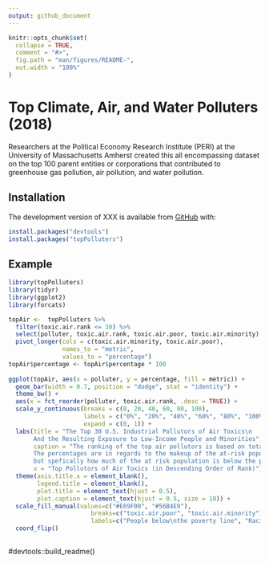 ```yaml
---
output: github_document
---
```


<!-- README.md is generated from README.Rmd. Please edit that file -->

<!-- You'll still need to render `README.Rmd` regularly, to keep `README.md` up-to-date. `devtools::build_readme()` is handy for this.  -->

```r
knitr::opts_chunk$set(
  collapse = TRUE,
  comment = "#>",
  fig.path = "man/figures/README-",
  out.width = "100%"
)
```

# Top Climate, Air, and Water Polluters (2018)

<!-- badges: start -->
<!-- badges: end -->

Researchers at the Political Economy Research Institute (PERI) at the University of Massachusetts Amherst created this all encompassing dataset on the top 100 parent entities or corporations that contributed to greenhouse gas pollution, air pollution, and water pollution. 

## Installation

The development version of XXX is available from [GitHub](https://github.com/) with:
```r
install.packages("devtools")
install.packages("topPolluters")
```
## Example



```r
library(topPolluters)
library(tidyr)
library(ggplot2)
library(forcats)

topAir <-  topPolluters %>%
  filter(toxic.air.rank <= 30) %>%
  select(polluter, toxic.air.rank, toxic.air.poor, toxic.air.minority) %>%
  pivot_longer(cols = c(toxic.air.minority, toxic.air.poor),
               names_to = "metric",
               values_to = "percentage")
topAir$percentage <- topAir$percentage * 100
  
ggplot(topAir, aes(x = polluter, y = percentage, fill = metric)) +
  geom_bar(width = 0.7, position = "dodge", stat = "identity") +
  theme_bw() +
  aes(x = fct_reorder(polluter, toxic.air.rank, .desc = TRUE)) +
  scale_y_continuous(breaks = c(0, 20, 40, 60, 80, 100),
                     labels = c("0%", "20%", "40%", "60%", "80%", "100%"),
                     expand = c(0, 1)) +
  labs(title = "The Top 30 U.S. Industrial Pollutors of Air Toxics\n
       And the Resulting Exposure to Low-Income People and Minorities",
       caption = "The ranking of the top air pollutors is based on total potential chronic human health risk from their facilities.
       The percentages are in regards to the makeup of the at-risk populations (which are typically those nearest to the toxic facilities),
       but spefically how much of the at risk population is below the poverty line or is a racial/ethnic minority.",
       x = "Top Pollutors of Air Toxics (in Descending Order of Rank)") +
  theme(axis.title.x = element_blank(),
        legend.title = element_blank(),
        plot.title = element_text(hjust = 0.5),
        plot.caption = element_text(hjust = 0.5, size = 10)) +
  scale_fill_manual(values=c("#E69F00", "#56B4E9"),
                       breaks=c("toxic.air.poor", "toxic.air.minority"),
                       labels=c("People below\nthe poverty line", "Racial/ethnic\nminorities")) +
  coord_flip() 
  
```

#devtools::build_readme()

